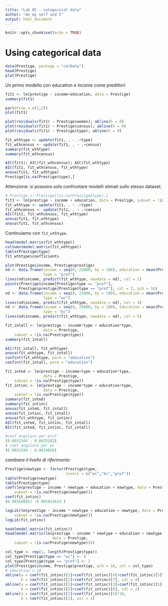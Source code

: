 ```yaml
---
title: "Lab 05 - categorical data"
author: "me my self and I"
output: html_document
---
```


```r
knitr::opts_chunk$set(echo = TRUE)
```

# Using categorical data 

```r
data(Prestige, package = "carData")
head(Prestige)
plot(Prestige)
```

Un primo modello con education e income come predittori 

```r
fit1 <- lm(prestige ~ income+education, data = Prestige)
summary(fit1)
```

```r
par(mfrow = c(2,2))
plot(fit1)
```

```r
plot(residuals(fit1) ~ Prestige$women); abline(h = 0)
plot(residuals(fit1) ~ Prestige$census); abline(h = 0)
plot(residuals(fit1) ~ Prestige$type); abline(h = 0)
```


```r
fit_wthtype <- update(fit1, . ~ .+type)
fit_wthcensus <- update(fit1, . ~ .+census)
summary(fit_wthtype)
summary(fit_wthcensus)
```

```r
AIC(fit1); AIC(fit_wthcensus); AIC(fit_wthtype)
AIC(fit1, fit_wthcensus, fit_wthtype)
anova(fit1, fit_wthtype)
Prestige[is.na(Prestige$type),]
```

Attenzione: si possono solo confrontare modelli stimati sullo stesso dataset. 


```r
# Prestige <- Prestige[!is.na(Prestige$type),] 
fit1 <- lm(prestige ~ income + education, data = Prestige, subset = !is.na(Prestige$type))
fit_wthtype <- update(fit1, . ~ .+type)
fit_wthcensus <- update(fit1, . ~ .+census)
AIC(fit1, fit_wthcensus, fit_wthtype)
anova(fit1, fit_wthtype)
anova(fit1, fit_wthcensus)
```

Continuiamo con `fit_wthtype`. 


```r
head(model.matrix(fit_wthtype))
colSums(model.matrix(fit_wthtype))
table(Prestige$type)
fit_wthtype$coefficients
```

```r
plot(Prestige$income, Prestige$prestige)
nd <- data.frame(income = seq(0, 25000, by = 100), education = mean(Prestige$education), 
                 type = "prof")
lines(nd$income, predict(fit_wthtype, newdata = nd), col = 2)
points(Prestige$income[Prestige$type == "prof"], 
      Prestige$prestige[Prestige$type == "prof"], col = 2, pch = 16)
nd <- data.frame(income = seq(0, 25000, by = 100), education = mean(Prestige$education), 
                 type = "wc")
lines(nd$income, predict(fit_wthtype, newdata = nd), col = 4)
nd <- data.frame(income = seq(0, 25000, by = 100), education = mean(Prestige$education), 
                 type = "bc")
lines(nd$income, predict(fit_wthtype, newdata = nd), col = 6)
```

```r
fit_intall <- lm(prestige ~ income*type + education*type, 
                 data = Prestige, 
    subset = !is.na(Prestige$type))
summary(fit_intall)
```

```r
AIC(fit_intall, fit_wthtype)
anova(fit_wthtype, fit_intall)
confint(fit_wthtype, parm = "education")
confint(fit_intall, parm = "education")
```


```r
fit_inted <- lm(prestige ~ income+type + education*type, 
                 data = Prestige, 
    subset = !is.na(Prestige$type))
fit_intinc <- lm(prestige ~ income*type + education+type, 
                 data = Prestige, 
    subset = !is.na(Prestige$type))
summary(fit_inted)
summary(fit_intinc)
anova(fit_inted, fit_intall)
anova(fit_intinc, fit_intall)
anova(fit_wthtype, fit_intinc)
AIC(fit_inted, fit_intinc, fit_intall)
BIC(fit_inted, fit_intinc, fit_intall)
```

```r
#coef angolare per prof
(0.0031344 - 0.0025102)
# coef angolare per wc 
(0.0031344 - 0.0014856)
```

*cambiare il livello di riferimento* 

```r
Prestige$newtype <- factor(Prestige$type, 
                           levels = c("wc","bc","prof"))
table(Prestige$newtype)
table(Prestige$type)
coef(lm(prestige ~ income * newtype + education + newtype, data = Prestige, 
    subset = !is.na(Prestige$newtype)))
coef(fit_intinc)
(0.001648851 -0.001024614 )

logLik(lm(prestige ~ income * newtype + education + newtype, data = Prestige, 
    subset = !is.na(Prestige$newtype)))
logLik(fit_intinc)
```


```r
head(model.matrix(fit_intinc))
head(model.matrix(lm(prestige ~ income * newtype + education + newtype, 
                     data = Prestige, 
    subset = !is.na(Prestige$newtype))))
```



```r
col_type <- rep(1, length(Prestige$type)) 
col_type[Prestige$type == "wc"] <- 4                
col_type[Prestige$type == "prof"] <- 2      
plot(Prestige$income, Prestige$prestige, pch = 16, col = col_type)
# education = 10 
abline(a = coef(fit_intinc)[1]+coef(fit_intinc)[4]+coef(fit_intinc)[5]*10,
       b = coef(fit_intinc)[2]+coef(fit_intinc)[7], col = 4)
abline(a = coef(fit_intinc)[1]+coef(fit_intinc)[3]+coef(fit_intinc)[5]*10,
       b = coef(fit_intinc)[2]+coef(fit_intinc)[6], col = 2)
abline(a = coef(fit_intinc)[1]+coef(fit_intinc)[5]*10,
       b = coef(fit_intinc)[2], col = 1)


```

